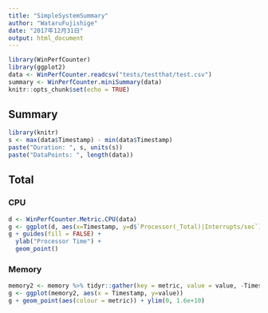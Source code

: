 ---
title: "SimpleSystemSummary"
author: "WataruFujishige"
date: "2017年12月31日"
output: html_document
---

```{r setup, include=FALSE}
library(WinPerfCounter)
library(ggplot2)
data <- WinPerfCounter.readcsv("tests/testthat/test.csv")
summary <- WinPerfCounter.miniSummary(data)
knitr::opts_chunk$set(echo = TRUE)
```

## Summary

```{r echo=FALSE, warning=FALSE, asis=TRUE}
library(knitr)
s <- max(data$Timestamp) - min(data$Timestamp)
paste("Duration: ", s, units(s))
paste("DataPoints: ", length(data))
```

## Total

### CPU

```{r, echo=FALSE}
d <- WinPerfCounter.Metric.CPU(data)
g <- ggplot(d, aes(x=Timestamp, y=d$`Processor(_Total)|Interrupts/sec`))
g + guides(fill = FALSE) + 
  ylab("Processor Time") + 
  geom_point()
```

### Memory

```{r, echo=FALSE}
memory2 <- memory %>% tidyr::gather(key = metric, value = value, -Timestamp)
g <- ggplot(memory2, aes(x = Timestamp, y=value))
g + geom_point(aes(colour = metric)) + ylim(0, 1.6e+10)
```
